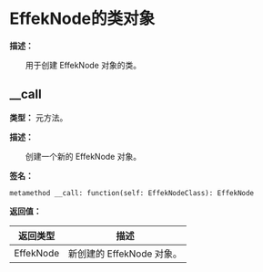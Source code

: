 # EffekNode的类对象

**描述：**

&emsp;&emsp;用于创建 EffekNode 对象的类。

## __call

**类型：** 元方法。

**描述：**

&emsp;&emsp;创建一个新的 EffekNode 对象。

**签名：**
```tl
metamethod __call: function(self: EffekNodeClass): EffekNode
```

**返回值：**

| 返回类型 | 描述 |
| --- | --- |
| EffekNode | 新创建的 EffekNode 对象。 |